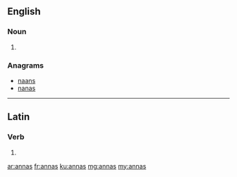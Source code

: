 {{also|Annas}}
==English==

===Noun===
{{head|en|noun plural form}}

# {{plural of|anna|lang=en}}

===Anagrams===
* [[naans#English|naans]]
* [[nanas#English|nanas]]

----

==Latin==

===Verb===
{{la-verb-form|annās}}

# {{inflection of|annō||2|s|pres|actv|indc|lang=la}}

[[ar:annas]]
[[fr:annas]]
[[ku:annas]]
[[mg:annas]]
[[my:annas]]